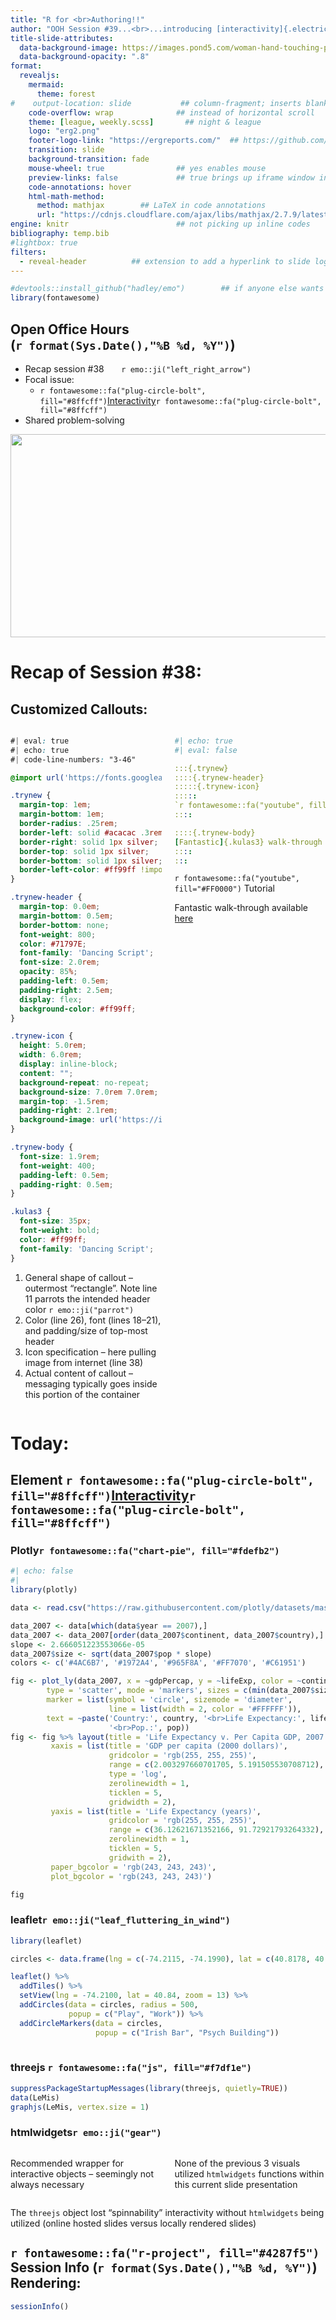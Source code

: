 ```yaml
---
title: "R for <br>Authoring!!" 
author: "OOH Session #39...<br>...introducing [interactivity]{.electric}" 
title-slide-attributes: 
  data-background-image: https://images.pond5.com/woman-hand-touching-plasma-ball-footage-164460940_iconl.jpeg
  data-background-opacity: ".8"
format:
  revealjs:
    mermaid:
      theme: forest
#    output-location: slide           ## column-fragment; inserts blank 2nd slide
    code-overflow: wrap              ## instead of horizontal scroll
    theme: [league, weekly.scss]       ## night & league
    logo: "erg2.png"
    footer-logo-link: "https://ergreports.com/"  ## https://github.com/shafayetShafee/reveal-header#readme
    transition: slide
    background-transition: fade
    mouse-wheel: true                ## yes enables mouse
    preview-links: false             ## true brings up iframe window instead of "site"
    code-annotations: hover 
    html-math-method: 
      method: mathjax        ## LaTeX in code annotations
      url: "https://cdnjs.cloudflare.com/ajax/libs/mathjax/2.7.9/latest.js?config=TeX-MML-AM_CHTML"
engine: knitr                        ## not picking up inline codes
bibliography: temp.bib
#lightbox: true
filters: 
  - reveal-header          ## extension to add a hyperlink to slide logo
---
```


```r
#devtools::install_github("hadley/emo")        ## if anyone else wants to render
library(fontawesome)
```

## Open Office Hours <br>(`r format(Sys.Date(),"%B %d, %Y")`)

::: {layout="[80,20]"}
::: first-column
-   Recap session #38&nbsp;&nbsp;&nbsp;&nbsp;&nbsp;&nbsp;&nbsp;`r emo::ji("left_right_arrow")`
-   Focal issue:
    - `r fontawesome::fa("plug-circle-bolt", fill="#8ffcff")`[[Interactivity]{.electric}](https://quarto.org/docs/interactive/)`r fontawesome::fa("plug-circle-bolt", fill="#8ffcff")`
-   Shared problem-solving
:::

::: second-column
:::

:::

![](img/title38.JPG){.absolute top="170" right="-120" width="600" height="325"}

# Recap of Session #38: 

## [Customized]{.pmarker} Callouts:

:::: {.columns}

::: {.column width="50%"}

```css
#| eval: true
#| echo: true
#| code-line-numbers: "3-46"

@import url('https://fonts.googleapis.com/css?family=Dancing Script');

.trynew {                             /*<1>*/
  margin-top: 1em;
  margin-bottom: 1em;  
  border-radius: .25rem;
  border-left: solid #acacac .3rem;
  border-right: solid 1px silver;
  border-top: solid 1px silver;
  border-bottom: solid 1px silver;
  border-left-color: #ff99ff !important;    /*<1>*/
}                                     

.trynew-header {                      /*<2>*/
  margin-top: 0.0em;
  margin-bottom: 0.5em;
  border-bottom: none;
  font-weight: 800;
  color: #71797E;
  font-family: 'Dancing Script';
  font-size: 2.0rem;
  opacity: 85%;
  padding-left: 0.5em;
  padding-right: 2.5em;
  display: flex;
  background-color: #ff99ff;       /*<2>*/
}  

.trynew-icon {                        /*<3>*/
  height: 5.0rem;
  width: 6.0rem;
  display: inline-block;
  content: "";
  background-repeat: no-repeat;
  background-size: 7.0rem 7.0rem;
  margin-top: -1.5rem;
  padding-right: 2.1rem;
  background-image: url('https://i.pinimg.com/originals/4c/09/e6/4c09e608d548b4abf525f3bb2b215c68.png');           /*<3>*/
}                                      

.trynew-body {                     /*<4>*/
  font-size: 1.9rem;
  font-weight: 400;
  padding-left: 0.5em;
  padding-right: 0.5em;            /*<4>*/
}

.kulas3 {
  font-size: 35px;
  font-weight: bold;
  color: #ff99ff;
  font-family: 'Dancing Script';
}
```
1. General shape of callout -- outermost "rectangle". Note line 11 parrots the intended header color `r emo::ji("parrot")`
2. Color (line 26), font (lines 18--21), and padding/size of top-most header 
3. Icon specification -- here pulling image from internet (line 38)
4. Actual content of callout -- messaging typically goes inside this portion of the container
:::

::: {.column width="50%"}

```yaml
#| echo: true
#| eval: false

:::{.trynew}
::::{.trynew-header}
:::::{.trynew-icon}
:::::
`r fontawesome::fa("youtube", fill="#FF0000")` Tutorial
::::

::::{.trynew-body}
[Fantastic]{.kulas3} walk-through available [here](https://www.youtube.com/watch?v=DDQO_3R-q74)
::::
:::
```

:::{.trynew}

::::{.trynew-header}
:::::{.trynew-icon}
:::::
`r fontawesome::fa("youtube", fill="#FF0000")` Tutorial
::::

::::{.trynew-body}
[Fantastic]{.kulas3} walk-through available [here](https://www.youtube.com/watch?v=DDQO_3R-q74)
::::

:::
:::
::::

# Today: 

## Element `r fontawesome::fa("plug-circle-bolt", fill="#8ffcff")`[[Interactivity]{.electric}](https://quarto.org/docs/interactive/)`r fontawesome::fa("plug-circle-bolt", fill="#8ffcff")`

::: {.panel-tabset}
### Plotly`r fontawesome::fa("chart-pie", fill="#fdefb2")`

```r
#| echo: false
#| 
library(plotly)

data <- read.csv("https://raw.githubusercontent.com/plotly/datasets/master/gapminderDataFiveYear.csv")

data_2007 <- data[which(data$year == 2007),]
data_2007 <- data_2007[order(data_2007$continent, data_2007$country),]
slope <- 2.666051223553066e-05
data_2007$size <- sqrt(data_2007$pop * slope)
colors <- c('#4AC6B7', '#1972A4', '#965F8A', '#FF7070', '#C61951')

fig <- plot_ly(data_2007, x = ~gdpPercap, y = ~lifeExp, color = ~continent, size = ~size, colors = colors,
        type = 'scatter', mode = 'markers', sizes = c(min(data_2007$size), max(data_2007$size)),
        marker = list(symbol = 'circle', sizemode = 'diameter',
                      line = list(width = 2, color = '#FFFFFF')),
        text = ~paste('Country:', country, '<br>Life Expectancy:', lifeExp, '<br>GDP:', gdpPercap,
                      '<br>Pop.:', pop))
fig <- fig %>% layout(title = 'Life Expectancy v. Per Capita GDP, 2007',
         xaxis = list(title = 'GDP per capita (2000 dollars)',
                      gridcolor = 'rgb(255, 255, 255)',
                      range = c(2.003297660701705, 5.191505530708712),
                      type = 'log',
                      zerolinewidth = 1,
                      ticklen = 5,
                      gridwidth = 2),
         yaxis = list(title = 'Life Expectancy (years)',
                      gridcolor = 'rgb(255, 255, 255)',
                      range = c(36.12621671352166, 91.72921793264332),
                      zerolinewidth = 1,
                      ticklen = 5,
                      gridwith = 2),
         paper_bgcolor = 'rgb(243, 243, 243)',
         plot_bgcolor = 'rgb(243, 243, 243)')

fig
```

### leaflet`r emo::ji("leaf_fluttering_in_wind")`

```r
library(leaflet)

circles <- data.frame(lng = c(-74.2115, -74.1990), lat = c(40.8178, 40.8610))

leaflet() %>%
  addTiles() %>%
  setView(lng = -74.2100, lat = 40.84, zoom = 13) %>%
  addCircles(data = circles, radius = 500,
             popup = c("Play", "Work")) %>%
  addCircleMarkers(data = circles,
                   popup = c("Irish Bar", "Psych Building")) 
 
```

### threejs `r fontawesome::fa("js", fill="#f7df1e")`

```r
suppressPackageStartupMessages(library(threejs, quietly=TRUE))
data(LeMis)
graphjs(LeMis, vertex.size = 1)
```

### htmlwidgets`r emo::ji("gear")`

:::: {.columns}

::: {.column width="50%"}
::: {.callout-important}
Recommended wrapper for interactive objects -- seemingly not always necessary
:::
:::

::: {.column width="50%"}
::: {.callout-note}
None of the previous 3 visuals utilized `htmlwidgets` functions within this current slide presentation
:::
:::
::::

::: {.callout-caution}
The `threejs` object lost "spinnability" interactivity without `htmlwidgets` being utilized (online hosted slides versus locally rendered slides) 
:::

:::

## `r fontawesome::fa("r-project", fill="#4287f5")` Session Info (`r format(Sys.Date(),"%B %d, %Y")`) Rendering:

```r
sessionInfo()
```



